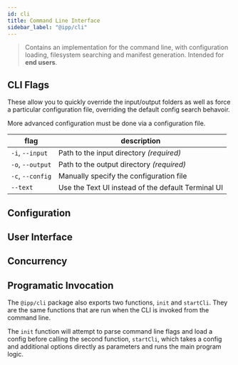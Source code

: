 ```yaml
---
id: cli
title: Command Line Interface
sidebar_label: "@ipp/cli"
---
```



> Contains an implementation for the command line, with configuration loading, filesystem searching
> and manifest generation. Intended for **end users**.

## CLI Flags

These allow you to quickly override the input/output folders as well as force a particular
configuration file, overriding the default config search behavoir.

More advanced configuration must be done via a configuration file.

<FormatTable centre fullWidth top="2em"  label="Command line flags">

| flag             | description                                        |
| ---------------- | -------------------------------------------------- |
| `-i`, `--input`  | Path to the input directory _(required)_           |
| `-o`, `--output` | Path to the output directory _(required)_          |
| `-c`, `--config` | Manually specify the configuration file            |
| `--text`         | Use the Text UI instead of the default Terminal UI |

</FormatTable>

## Configuration

<WIP centre spacing="2" />

## User Interface

<WIP centre spacing="2" />

## Concurrency

<WIP centre spacing="2" />

## Programatic Invocation

The `@ipp/cli` package also exports two functions, `init` and `startCli`. They are the same
functions that are run when the CLI is invoked from the command line.

The `init` function will attempt to parse command line flags and load a config before calling the
second function, `startCli`, which takes a config and additional options directly as parameters and
runs the main program logic.
